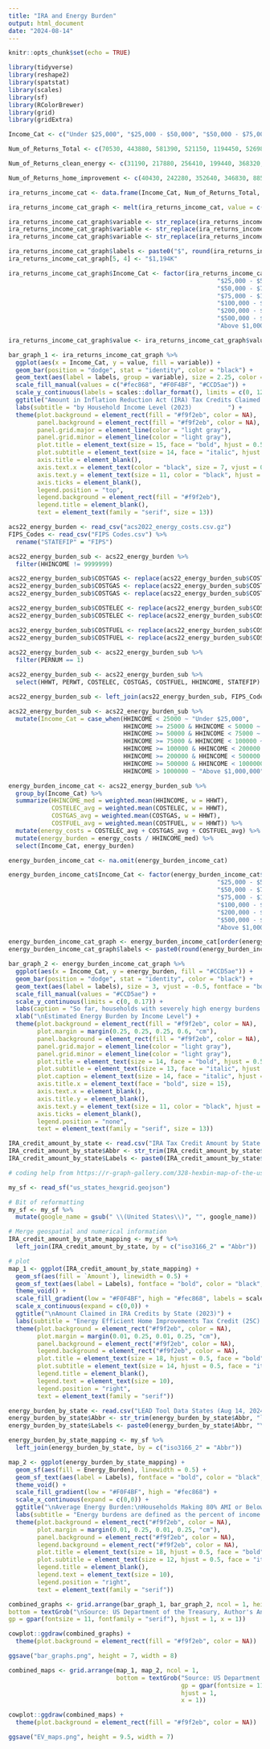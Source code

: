 ---
title: "IRA and Energy Burden"
output: html_document
date: "2024-08-14"
---

```{r setup, include=FALSE}

knitr::opts_chunk$set(echo = TRUE)

```

```{r load packages}

library(tidyverse)
library(reshape2)
library(spatstat)
library(scales)
library(sf)
library(RColorBrewer)
library(grid)
library(gridExtra)

```

```{r returns with IRA tax credit by income cat}

Income_Cat <- c("Under $25,000", "$25,000 - $50,000", "$50,000 - $75,000", "$75,000 - $100,000", "$100,000 - $200,000", "$200,000 - $500,000", "$500,000 - $1,000,000", "Above $1,000,000")

Num_of_Returns_Total <- c(70530, 443880, 581390, 521150, 1194450, 526980, 67580, 15930)

Num_of_Returns_clean_energy <- c(31190, 217880, 256410, 199440, 368320, 145640, 21480, 6080)

Num_of_Returns_home_improvement <- c(40430, 242280, 352640, 346830, 885000, 409910, 50430, 10910)

ira_returns_income_cat <- data.frame(Income_Cat, Num_of_Returns_Total, Num_of_Returns_clean_energy, Num_of_Returns_home_improvement)

ira_returns_income_cat_graph <- melt(ira_returns_income_cat, value = c("Num_of_Returns_Total", "Num_of_Returns_clean_energy", "Num_of_Returns_home_improvement"))

ira_returns_income_cat_graph$variable <- str_replace(ira_returns_income_cat_graph$variable, "Num_of_Returns_Total", "Total")
ira_returns_income_cat_graph$variable <- str_replace(ira_returns_income_cat_graph$variable, "Num_of_Returns_clean_energy", "Residential Clean Energy Credit (25D)")
ira_returns_income_cat_graph$variable <- str_replace(ira_returns_income_cat_graph$variable, "Num_of_Returns_home_improvement", "Energy Efficicent Home Improvement Credit (25C)")

ira_returns_income_cat_graph$labels <- paste0("$", round(ira_returns_income_cat_graph$value / 1000), "K")
ira_returns_income_cat_graph[5, 4] <- "$1,194K"

ira_returns_income_cat_graph$Income_Cat <- factor(ira_returns_income_cat_graph$Income_Cat, levels = c("Under $25,000",
                                                          "$25,000 - $50,000",
                                                          "$50,000 - $75,000",
                                                          "$75,000 - $100,000",
                                                          "$100,000 - $200,000",
                                                          "$200,000 - $500,000",
                                                          "$500,000 - $1,000,000",
                                                          "Above $1,000,000"))

ira_returns_income_cat_graph$value <- ira_returns_income_cat_graph$value / 1000

bar_graph_1 <- ira_returns_income_cat_graph %>%
  ggplot(aes(x = Income_Cat, y = value, fill = variable)) +
  geom_bar(position = "dodge", stat = "identity", color = "black") +
  geom_text(aes(label = labels, group = variable), size = 2.25, color = "black", family = "serif", fontface = "bold", show.legend = FALSE, position = position_dodge(width = 1), hjust = 0.5, vjust = -1, stat = "identity") +
  scale_fill_manual(values = c("#fec868", "#F0F4BF", "#CCD5ae")) +
  scale_y_continuous(labels = scales::dollar_format(), limits = c(0, 1250)) +
  ggtitle("Amount in Inflation Reduction Act (IRA) Tax Credits Claimed (in thousands)          ") +
  labs(subtitle = "by Household Income Level (2023)          ") +
  theme(plot.background = element_rect(fill = "#f9f2eb", color = NA),
        panel.background = element_rect(fill = "#f9f2eb", color = NA),
        panel.grid.major = element_line(color = "light gray"),
        panel.grid.minor = element_line(color = "light gray"),
        plot.title = element_text(size = 15, face = "bold", hjust = 0.5),
        plot.subtitle = element_text(size = 14, face = "italic", hjust = 0.5),
        axis.title = element_blank(),
        axis.text.x = element_text(color = "black", size = 7, vjust = 0.5, hjust = 0.5),
        axis.text.y = element_text(size = 11, color = "black", hjust = 1),
        axis.ticks = element_blank(),
        legend.position = "top",
        legend.background = element_rect(fill = "#f9f2eb"),
        legend.title = element_blank(),
        text = element_text(family = "serif", size = 13))

```


```{r energy burden by income category}

acs22_energy_burden <- read_csv("acs2022_energy_costs.csv.gz")
FIPS_Codes <- read_csv("FIPS Codes.csv") %>%
  rename("STATEFIP" = "FIPS")

acs22_energy_burden_sub <- acs22_energy_burden %>%
  filter(HHINCOME != 9999999)

acs22_energy_burden_sub$COSTGAS <- replace(acs22_energy_burden_sub$COSTGAS, acs22_energy_burden_sub$COSTGAS == 9992, 0)
acs22_energy_burden_sub$COSTGAS <- replace(acs22_energy_burden_sub$COSTGAS, acs22_energy_burden_sub$COSTGAS == 9993, 0)
acs22_energy_burden_sub$COSTGAS <- replace(acs22_energy_burden_sub$COSTGAS, acs22_energy_burden_sub$COSTGAS == 9997, 0)

acs22_energy_burden_sub$COSTELEC <- replace(acs22_energy_burden_sub$COSTELEC, acs22_energy_burden_sub$COSTELEC == 9993, 0)
acs22_energy_burden_sub$COSTELEC <- replace(acs22_energy_burden_sub$COSTELEC, acs22_energy_burden_sub$COSTELEC == 9997, 0)

acs22_energy_burden_sub$COSTFUEL <- replace(acs22_energy_burden_sub$COSTFUEL, acs22_energy_burden_sub$COSTFUEL == 9993, 0)
acs22_energy_burden_sub$COSTFUEL <- replace(acs22_energy_burden_sub$COSTFUEL, acs22_energy_burden_sub$COSTFUEL == 9997, 0)
  
acs22_energy_burden_sub <- acs22_energy_burden_sub %>%
  filter(PERNUM == 1)

acs22_energy_burden_sub <- acs22_energy_burden_sub %>%
  select(HHWT, PERWT, COSTELEC, COSTGAS, COSTFUEL, HHINCOME, STATEFIP)

acs22_energy_burden_sub <- left_join(acs22_energy_burden_sub, FIPS_Codes)

acs22_energy_burden_sub <- acs22_energy_burden_sub %>%
  mutate(Income_Cat = case_when(HHINCOME < 25000 ~ "Under $25,000",
                                HHINCOME >= 25000 & HHINCOME < 50000 ~ "$25,000 - $50,000",
                                HHINCOME >= 50000 & HHINCOME < 75000 ~ "$50,000 - $75,000",
                                HHINCOME >= 75000 & HHINCOME < 100000 ~ "$75,000 - $100,000",
                                HHINCOME >= 100000 & HHINCOME < 200000 ~ "$100,000 - $200,000",
                                HHINCOME >= 200000 & HHINCOME < 500000 ~ "$200,000 - $500,000",
                                HHINCOME >= 500000 & HHINCOME < 1000000 ~ "$500,000 - $1,000,000",
                                HHINCOME > 1000000 ~ "Above $1,000,000"))

energy_burden_income_cat <- acs22_energy_burden_sub %>%
  group_by(Income_Cat) %>%
  summarize(HHINCOME_med = weighted.mean(HHINCOME, w = HHWT),
            COSTELEC_avg = weighted.mean(COSTELEC, w = HHWT),
            COSTGAS_avg = weighted.mean(COSTGAS, w = HHWT),
            COSTFUEL_avg = weighted.mean(COSTFUEL, w = HHWT)) %>%
  mutate(energy_costs = COSTELEC_avg + COSTGAS_avg + COSTFUEL_avg) %>%
  mutate(energy_burden = energy_costs / HHINCOME_med) %>%
  select(Income_Cat, energy_burden)

energy_burden_income_cat <- na.omit(energy_burden_income_cat)

energy_burden_income_cat$Income_Cat <- factor(energy_burden_income_cat$Income_Cat, levels = c("Under $25,000",
                                                          "$25,000 - $50,000",
                                                          "$50,000 - $75,000",
                                                          "$75,000 - $100,000",
                                                          "$100,000 - $200,000",
                                                          "$200,000 - $500,000",
                                                          "$500,000 - $1,000,000",
                                                          "Above $1,000,000"))

energy_burden_income_cat_graph <- energy_burden_income_cat[order(energy_burden_income_cat$Income_Cat),]
energy_burden_income_cat_graph$labels <- paste0(round(energy_burden_income_cat_graph$energy_burden*100, 1), "%")

bar_graph_2 <- energy_burden_income_cat_graph %>%
  ggplot(aes(x = Income_Cat, y = energy_burden, fill = "#CCD5ae")) +
  geom_bar(position = "dodge", stat = "identity", color = "black") +
  geom_text(aes(label = labels), size = 3, vjust = -0.5, fontface = "bold") +
  scale_fill_manual(values = "#CCD5ae") +
  scale_y_continuous(limits = c(0, 0.17)) +
  labs(caption = "So far, households with severely high energy burdens are not claiming tax credits at\nthe same level as households making over $100,000 a year.") +
  xlab("\nEstimated Energy Burden by Income Level") +
  theme(plot.background = element_rect(fill = "#f9f2eb", color = NA),
        plot.margin = margin(0.25, 0.25, 0.25, 0.6, "cm"),
        panel.background = element_rect(fill = "#f9f2eb", color = NA),
        panel.grid.major = element_line(color = "light gray"),
        panel.grid.minor = element_line(color = "light gray"),
        plot.title = element_text(size = 14, face = "bold", hjust = 0.5),
        plot.subtitle = element_text(size = 13, face = "italic", hjust = 0.5),
        plot.caption = element_text(size = 14, face = "italic", hjust = 0.5),
        axis.title.x = element_text(face = "bold", size = 15),
        axis.text.x = element_blank(),
        axis.title.y = element_blank(),
        axis.text.y = element_text(size = 11, color = "black", hjust = 1),
        axis.ticks = element_blank(),
        legend.position = "none",
        text = element_text(family = "serif", size = 13))

```


```{r IRA tax credit amount by state}

IRA_credit_amount_by_state <- read.csv("IRA Tax Credit Amount by State.csv")
IRA_credit_amount_by_state$Abbr <- str_trim(IRA_credit_amount_by_state$Abbr, "left")
IRA_credit_amount_by_state$Labels <- paste0(IRA_credit_amount_by_state$Abbr, "\n", "$", prettyNum(round(IRA_credit_amount_by_state$Amount/1000), big.mark = ","), "K")

# coding help from https://r-graph-gallery.com/328-hexbin-map-of-the-usa.html

my_sf <- read_sf("us_states_hexgrid.geojson")

# Bit of reformatting
my_sf <- my_sf %>%
  mutate(google_name = gsub(" \\(United States\\)", "", google_name))

# Merge geospatial and numerical information
IRA_credit_amount_by_state_mapping <- my_sf %>%
  left_join(IRA_credit_amount_by_state, by = c("iso3166_2" = "Abbr"))

# plot
map_1 <- ggplot(IRA_credit_amount_by_state_mapping) +
  geom_sf(aes(fill = `Amount`), linewidth = 0.5) +
  geom_sf_text(aes(label = Labels), fontface = "bold", color = "black", size = 2.9) +
  theme_void() +
  scale_fill_gradient(low = "#F0F4BF", high = "#fec868", labels = scales::dollar_format()) +
  scale_x_continuous(expand = c(0,0)) +
  ggtitle("\nAmount Claimed in IRA Credits by State (2023)") +
  labs(subtitle = "Energy Efficient Home Improvements Tax Credit (25C) and\nResidential Clean Energy Credit (25D)") +
  theme(plot.background = element_rect("#f9f2eb", color = NA),
        plot.margin = margin(0.01, 0.25, 0.01, 0.25, "cm"),
        panel.background = element_rect("#f9f2eb", color = NA),
        legend.background = element_rect("#f9f2eb", color = NA),
        plot.title = element_text(size = 18, hjust = 0.5, face = "bold"),
        plot.subtitle = element_text(size = 14, hjust = 0.5, face = "italic"),
        legend.title = element_blank(),
        legend.text = element_text(size = 10),
        legend.position = "right",
        text = element_text(family = "serif"))

```


```{r low income energy burden by state}

energy_burden_by_state <- read.csv("LEAD Tool Data States (Aug 14, 2024 9_13pm).csv")
energy_burden_by_state$Abbr <- str_trim(energy_burden_by_state$Abbr, "left")
energy_burden_by_state$Labels <- paste0(energy_burden_by_state$Abbr, "\n",energy_burden_by_state$Energy_Burden*100, "%")

energy_burden_by_state_mapping <- my_sf %>%
  left_join(energy_burden_by_state, by = c("iso3166_2" = "Abbr"))

map_2 <- ggplot(energy_burden_by_state_mapping) +
  geom_sf(aes(fill = Energy_Burden), linewidth = 0.5) +
  geom_sf_text(aes(label = Labels), fontface = "bold", color = "black", size = 3) +
  theme_void() +
  scale_fill_gradient(low = "#F0F4BF", high = "#fec868") +
  scale_x_continuous(expand = c(0,0)) +
  ggtitle("\nAverage Energy Burden:\nHouseholds Making 80% AMI or Below") +
  labs(subtitle = "Energy burdens are defined as the percent of income that go toward\nenergy costs. The states with the highest burdens are not necessarily\nthe states claiming the most in IRA credits.") +
  theme(plot.background = element_rect("#f9f2eb", color = NA),
        plot.margin = margin(0.01, 0.25, 0.01, 0.25, "cm"),
        panel.background = element_rect("#f9f2eb", color = NA),
        legend.background = element_rect("#f9f2eb", color = NA),
        plot.title = element_text(size = 18, hjust = 0.5, face = "bold"),
        plot.subtitle = element_text(size = 12, hjust = 0.5, face = "italic"),
        legend.title = element_blank(),
        legend.text = element_text(size = 10),
        legend.position = "right",
        text = element_text(family = "serif"))

```

```{r save bar plots}

combined_graphs <- grid.arrange(bar_graph_1, bar_graph_2, ncol = 1, heights = c(0.65, 0.35),
bottom = textGrob("\nSource: US Department of the Treasury, Author's Analysis of ACS 5-Year Survey (2018-2023) | github: julia-tache          ",
gp = gpar(fontsize = 11, fontfamily = "serif"), hjust = 1, x = 1))

cowplot::ggdraw(combined_graphs) +
  theme(plot.background = element_rect(fill = "#f9f2eb", color = NA))

ggsave("bar_graphs.png", height = 7, width = 8)

```


```{r save maps}

combined_maps <- grid.arrange(map_1, map_2, ncol = 1,
                              bottom = textGrob("Source: US Department of the Treasury, US Department of Energy LEAD Tool | github: julia-tache          ",
                                                gp = gpar(fontsize = 11, fontfamily = "serif"),
                                                hjust = 1,
                                                x = 1))

cowplot::ggdraw(combined_maps) +
  theme(plot.background = element_rect(fill = "#f9f2eb", color = NA))

ggsave("EV_maps.png", height = 9.5, width = 7)

```

